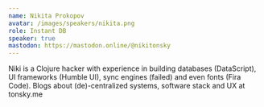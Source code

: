 ```yaml
---
name: Nikita Prokopov
avatar: /images/speakers/nikita.png
role: Instant DB
speaker: true
mastodon: https://mastodon.online/@nikitonsky
---
```


Niki is a Clojure hacker with experience in building databases (DataScript), UI frameworks (Humble UI), sync engines (failed) and even fonts (Fira Code). Blogs about (de)-centralized systems, software stack and UX at tonsky.me